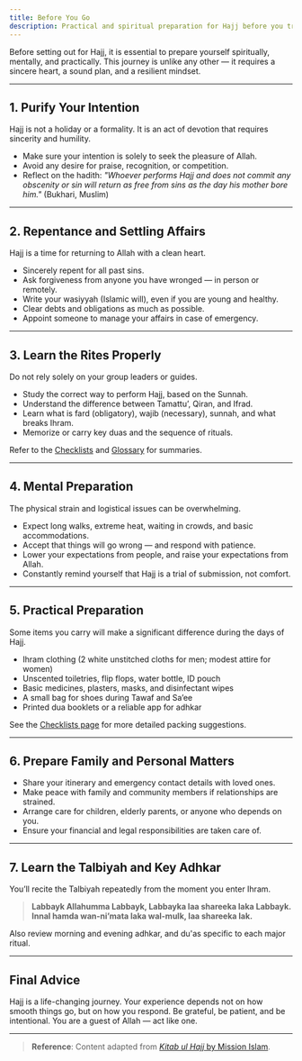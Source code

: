 ```yaml
---
title: Before You Go
description: Practical and spiritual preparation for Hajj before you travel.
---
```


Before setting out for Hajj, it is essential to prepare yourself spiritually, mentally, and practically. This journey is unlike any other — it requires a sincere heart, a sound plan, and a resilient mindset.

---

## 1. Purify Your Intention

Hajj is not a holiday or a formality. It is an act of devotion that requires sincerity and humility.

- Make sure your intention is solely to seek the pleasure of Allah.
- Avoid any desire for praise, recognition, or competition.
- Reflect on the hadith: _"Whoever performs Hajj and does not commit any obscenity or sin will return as free from sins as the day his mother bore him."_ (Bukhari, Muslim)

---

## 2. Repentance and Settling Affairs

Hajj is a time for returning to Allah with a clean heart.

- Sincerely repent for all past sins.
- Ask forgiveness from anyone you have wronged — in person or remotely.
- Write your wasiyyah (Islamic will), even if you are young and healthy.
- Clear debts and obligations as much as possible.
- Appoint someone to manage your affairs in case of emergency.

---

## 3. Learn the Rites Properly

Do not rely solely on your group leaders or guides.

- Study the correct way to perform Hajj, based on the Sunnah.
- Understand the difference between Tamattu’, Qiran, and Ifrad.
- Learn what is fard (obligatory), wajib (necessary), sunnah, and what breaks Ihram.
- Memorize or carry key duas and the sequence of rituals.

Refer to the [Checklists](/reference/checklists) and [Glossary](/reference/glossary) for summaries.

---

## 4. Mental Preparation

The physical strain and logistical issues can be overwhelming.

- Expect long walks, extreme heat, waiting in crowds, and basic accommodations.
- Accept that things will go wrong — and respond with patience.
- Lower your expectations from people, and raise your expectations from Allah.
- Constantly remind yourself that Hajj is a trial of submission, not comfort.

---

## 5. Practical Preparation

Some items you carry will make a significant difference during the days of Hajj.

- Ihram clothing (2 white unstitched cloths for men; modest attire for women)
- Unscented toiletries, flip flops, water bottle, ID pouch
- Basic medicines, plasters, masks, and disinfectant wipes
- A small bag for shoes during Tawaf and Sa’ee
- Printed dua booklets or a reliable app for adhkar

See the [Checklists page](/reference/checklists) for more detailed packing suggestions.

---

## 6. Prepare Family and Personal Matters

- Share your itinerary and emergency contact details with loved ones.
- Make peace with family and community members if relationships are strained.
- Arrange care for children, elderly parents, or anyone who depends on you.
- Ensure your financial and legal responsibilities are taken care of.

---

## 7. Learn the Talbiyah and Key Adhkar

You’ll recite the Talbiyah repeatedly from the moment you enter Ihram.

> **Labbayk Allahumma Labbayk, Labbayka laa shareeka laka Labbayk. Innal hamda wan-ni’mata laka wal-mulk, laa shareeka lak.**

Also review morning and evening adhkar, and du'as specific to each major ritual.

---

## Final Advice

Hajj is a life-changing journey. Your experience depends not on how smooth things go, but on how you respond. Be grateful, be patient, and be intentional. You are a guest of Allah — act like one.

---

> **Reference**: Content adapted from [_Kitab ul Hajj_ by Mission Islam](https://www.missionislam.com/knowledge/books/HajjBook.pdf).
